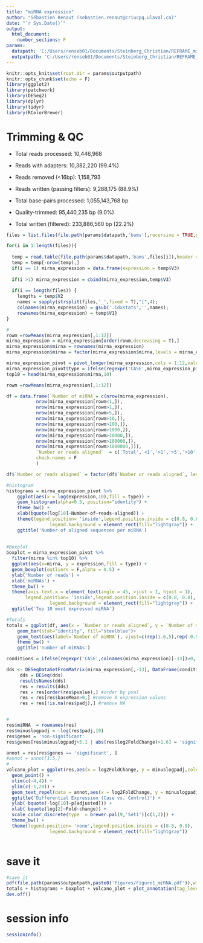 ---
title: "miRNA expression"
author: "Sébastien Renaut (sebastien.renaut@criucpq.ulaval.ca)"
date: "`r Sys.Date()`"
output:
  html_document:
    number_sections: F
params:
  datapath: 'C:/Users/renseb01/Documents/Steinberg_Christian/REFRAME_miRNA/'
  outputpath: 'C:/Users/renseb01/Documents/Steinberg_Christian/REFRAME_miRNA/'
---



```{r setup, include=FALSE}
knitr::opts_knit$set(root.dir = params$outputpath)
knitr::opts_chunk$set(echo = F)
library(ggplot2)
library(patchwork)
library(DESeq2)
library(dplyr)
library(tidyr)
library(RColorBrewer)
```


# Trimming & QC
  * Total reads processed:              10,446,968
  * Reads with adapters:                10,382,220 (99.4%)
  * Reads removed (<16bp):              1,158,793
  * Reads written (passing filters):    9,288,175 (88.9%)

  * Total base-pairs processed:         1,055,143,768 bp
  * Quality-trimmed:                    95,440,235 bp (9.0%)
  * Total written (filtered):           233,886,560 bp (22.2%)
  
  
  

```{r data}
files = list.files(file.path(params$datapath,'bams'),recursive = TRUE,pattern = 'idxstats$')

for(i in 1:length(files)){
  
  temp = read.table(file.path(params$datapath,'bams',files[i]),header =F)
  temp = temp[-nrow(temp),]
  if(i == 1) mirna_expression = data.frame(expression = temp$V3)
  
  if(i >1) mirna_expression = cbind(mirna_expression,temp$V3)
      
  if(i == length(files)) {
    lengths = temp$V2
    names = sapply(strsplit(files,'_',fixed = T),"[",4);
    colnames(mirna_expression) = gsub('.idxstats','',names);
    rownames(mirna_expression) = temp$V1}
} 

#
rowm =rowMeans(mirna_expression[,1:12])
mirna_expression = mirna_expression[order(rowm,decreasing = T),]
mirna_expression$mirna = rownames(mirna_expression)
mirna_expression$mirna = factor(mirna_expression$mirna,levels = mirna_expression$mirna)

mirna_expression_pivot = pivot_longer(mirna_expression,cols = 1:12,values_to = 'expression')
mirna_expression_pivot$type = ifelse(regexpr('CASE',mirna_expression_pivot$name)>0,'CASE','CONTROL')
top10 = head(mirna_expression$mirna,10)

rowm =rowMeans(mirna_expression[,1:12])

df = data.frame(`Number of miRNA`= c(nrow(mirna_expression),
           nrow(mirna_expression[rowm<1,]),                          
           nrow(mirna_expression[rowm>1,]),
           nrow(mirna_expression[rowm>5,]),
           nrow(mirna_expression[rowm>10,]),
           nrow(mirna_expression[rowm>100,]),
           nrow(mirna_expression[rowm>1000,]),
           nrow(mirna_expression[rowm>10000,]),
           nrow(mirna_expression[rowm>100000,]),
           nrow(mirna_expression[rowm>1000000,])),
           `Number or reads aligned`  = c('Total','<1','>1','>5','>10','>100','>1k','>10k','>100k','>1M'),
           check.names = F
           )

df$`Number or reads aligned` = factor(df$`Number or reads aligned`, levels = c('Total','<1','>1','>5','>10','>100','>1k','>10k','>100k','>1M'))
```



```{r plots}
#histogram
histograms = mirna_expression_pivot %>% 
    ggplot(aes(x = log(expression,10),fill = type)) + 
    geom_histogram(alpha=0.5, position="identity") +
    theme_bw() +
    xlab(bquote(log[10]~Number~of~reads~aligned)) +
    theme(legend.position= 'inside',legend.position.inside = c(0.8, 0.8),
                legend.background = element_rect(fill="lightgray")) +
    ggtitle('Number of aligned sequences per miRNA')
  
 
#Boxplot
boxplot = mirna_expression_pivot %>%
  filter(mirna %in% top10) %>%
  ggplot(aes(x=mirna, y = expression,fill = type)) + 
  geom_boxplot(outliers = F,alpha = 0.5) +
  ylab('Number of reads') +
  xlab('miRNAs') +
  theme_bw() +
  theme(axis.text.x = element_text(angle = 45, vjust = 1, hjust = 1),
       legend.position= 'inside',legend.position.inside = c(0.8, 0.8),
                legend.background = element_rect(fill="lightgray")) +
  ggtitle('Top 10 most expressed miRNA') 

#Totals
totals = ggplot(df, aes(x = `Number or reads aligned`, y = `Number of miRNA`)) +
    geom_bar(stat="identity", fill="steelblue")+
    geom_text(aes(label=`Number of miRNA`), vjust=c(rep(1.6,5),rep(-0.5,5)), color=c(rep("white",5),rep('black',5)), size=3.5)+
    theme_bw() +
    ggtitle('number of miRNAs')
```



```{r degs}
conditions = ifelse(regexpr('CASE',colnames(mirna_expression)[-13])>0,'CASE','CONTROL') 

dds <- DESeqDataSetFromMatrix(mirna_expression[,-13], DataFrame(conditions), ~ conditions)
     dds = DESeq(dds)
     resultsNames(dds)
     res = results(dds)
     res = res[order(res$pvalue),] #order by pval
     res = res[res$baseMean>0,] #remove 0 expression values
     res = res[!is.na(res$padj),] #remove NA


#
res$miRNA  = rownames(res)     
res$minuslogpadj = -log(res$padj,10)
res$genes = 'non-significant'
res$genes[res$minuslogpadj>5.1 | abs(res$log2FoldChange)>1.6] = 'significant'

annot = res[res$genes == 'significant', ]
#annot = annot[1:5,]
#
volcano_plot = ggplot(res,aes(x = log2FoldChange, y = minuslogpadj,color = genes)) + 
  geom_point() +
  xlim(c(-4,4)) +
  ylim(c(-1,20)) +
  geom_text_repel(data = annot,aes(x = log2FoldChange, y = minuslogpadj,label = miRNA),color = 'black') +
  ggtitle('Differential Expression (Case vs. Control)') +
  ylab( bquote(-log[10]~p[adjusted])) +
  xlab( bquote(log[2]~Fold~change)) +
  scale_color_discrete(type  = brewer.pal(9,'Set1')[c(1,2)]) +
  theme_bw() +
  theme(legend.position= 'none',legend.position.inside = c(0.8, 0.8),
                legend.background = element_rect(fill="lightgray"))
     
```



# save it
```{r session, message= T}
#save it 
pdf(file.path(params$outputpath,paste0('figures/Figure1_miRNA.pdf')),width = 12,height = 8)
totals + histograms + boxplot + volcano_plot + plot_annotation(tag_levels = 'A')
dev.off()
```


# session info 
```{r session, message= T}
sessionInfo()
```
     
     
